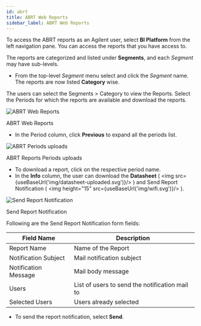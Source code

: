 ```yaml
---
id: abrt
title: ABRT Web Reports
sidebar_label: ABRT Web Reports
---
```



To access the ABRT reports as an Agilent user, select **BI Platform** from the left navigation pane.
You can access the reports that you have access to.

The reports are categorized and listed under **Segments**, and each _Segment_ may have sub-levels.

* From the top-level _Segment_ menu select and click the _Segment_ name.
The reports are now listed **Category** wise.

The users can select the Segments > Category to view the Reports.
Select the Periods for which the reports are available and download the reports.

<div class="center">
  <Zoom>
    <img
      alt="ABRT Web Reports"
      src={useBaseUrl("user/abrt-web-reports.png")}
    />
  </Zoom>
  <p>ABRT Web Reports</p>
</div>

* In the Period column, click **Previous** to expand all the periods list.

<div class="center">
  <Zoom>
    <img
      alt="ABRT Periods uploads"
      src={useBaseUrl("user/web-reports-periods.png")}
    />
  </Zoom>
  <p>ABRT Reports Periods uploads</p>
</div>

* To download a report, click on the respective period name.
* In the **Info** column, the user can download the **Datasheet** ( <img src={useBaseUrl('img/datasheet-uploaded.svg')}/> ) and Send Report Notification ( <img height="15" src={useBaseUrl('img/wifi.svg')}/> ).

<div class="center">
  <Zoom>
    <img
      alt="Send Report Notification"
      src={useBaseUrl("user/report-notification.png")}
    />
  </Zoom>
  <p>Send Report Notification</p>
</div>

Following are the Send Report Notification form fields:

| Field Name           | Description                                    |
|----------------------|------------------------------------------------|
| Report Name          | Name of the Report                             |
| Notification Subject | Mail notification subject                      |
| Notification Message | Mail body message                              |
| Users                | List of users to send the notification mail to |
| Selected Users       | Users already selected                         |

* To send the report notification, select **Send**.

